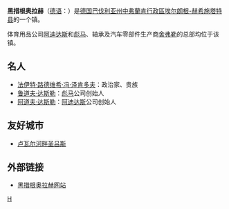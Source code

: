 {{noteTA
|T=zh-tw:黑措根奧拉赫; zh-cn:黑措根奥拉赫;
|1=zh-tw:黑措根奧拉赫; zh-cn:黑措根奥拉赫;
|2=zh-tw:邦; zh-cn:联邦州;
|3=zh-tw:邦; zh-cn:州;
|4=zh-tw:郡; zh-cn:县;
|5=zh-tw:公里; zh-cn:千米;
|6=zh-tw:法蘭克尼亞; zh-cn:弗兰肯; zh-hk:弗蘭肯;
|7=zh-tw:愛爾朗根; zh-cn:埃尔朗根;
}}
{{Infobox Settlement
| name = 黑措根奥拉赫<br />Herzogenaurach
| image_skyline = Adidas-factory-outlet-Herzogenaurach.jpg
| imagesize = 250px
| image_caption = 
| image_flag = 
| image_shield = 
| pushpin_map = Germany
| pushpin_label_position = bottom
| subdivision_type = 国家
| subdivision_name = {{GER}}
| subdivision_type1 = [[德国行政区划|州]]
| subdivision_name1 = [[巴伐利亚州|巴伐利亚州]]
| subdivision_type2 = [[德国行政区划|县]]
| subdivision_name2 =  [[埃尔朗根-赫希施塔特县|埃尔朗根-赫希施塔特县]]
| elevation_m = 301
| elevation_ft = 
| area_total_km2 = 47.6
| population_as_of = 2010年
| population_total = 23050
| population_density_km2 = auto
| timezone = [[CET|CET]]
| utc_offset = +1
| timezone_DST = [[CEST|CEST]]
| utc_offset_DST = +2
| latd = 49
| latm = 34
| lats = 
| latNS = N
| longd = 10
| longm = 53
| longs = 
| longEW = E
| website =  
}}
'''黑措根奥拉赫'''（[[德语|德语]]：'''{{lang|de|Herzogenaurach}}'''）是[[德国|德国]][[巴伐利亚州|巴伐利亚州]][[中弗蘭肯行政區|中弗蘭肯行政區]][[埃尔朗根-赫希施塔特县|埃尔朗根-赫希施塔特县]]的一个镇。

体育用品公司[[阿迪达斯|阿迪达斯]]和[[彪马|彪马]]、轴承及汽车零部件生产商[[舍弗勒|舍弗勒]]的总部均位于该镇。

== 名人 ==
* [[法伊特·路德维希·冯·泽肯多夫|法伊特·路德维希·冯·泽肯多夫]]：政治家、贵族
* [[鲁道夫·达斯勒|鲁道夫·达斯勒]]：[[彪马|彪马]]公司创始人
* [[阿道夫·达斯勒|阿道夫·达斯勒]]：[[阿迪达斯|阿迪达斯]]公司创始人

==友好城市==
* {{FRA}} [[卢瓦尔河畔圣吕斯|卢瓦尔河畔圣吕斯]]

== 外部链接 ==
* [http://www.herzogenaurach.de 黑措根奥拉赫网站]{{Wayback|url=http://www.herzogenaurach.de/ |date=20200920111018 }}

{{Authority control}}
{{Germany-geo-stub}}

[[Category:巴伐利亚州市镇|H]]